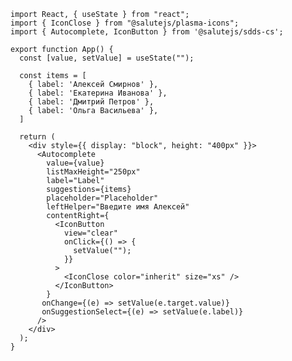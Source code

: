 ```tsx live
import React, { useState } from "react";
import { IconClose } from "@salutejs/plasma-icons";
import { Autocomplete, IconButton } from '@salutejs/sdds-cs';

export function App() {
  const [value, setValue] = useState("");

  const items = [
    { label: 'Алексей Смирнов' },
    { label: 'Екатерина Иванова' },
    { label: 'Дмитрий Петров' },
    { label: 'Ольга Васильева' },
  ]

  return (
    <div style={{ display: "block", height: "400px" }}>
      <Autocomplete
        value={value}
        listMaxHeight="250px"
        label="Label"
        suggestions={items}
        placeholder="Placeholder"
        leftHelper="Введите имя Алексей"
        contentRight={
          <IconButton
            view="clear"
            onClick={() => {
              setValue("");
            }}
          >
            <IconClose color="inherit" size="xs" />
          </IconButton>
        }
       onChange={(e) => setValue(e.target.value)}
       onSuggestionSelect={(e) => setValue(e.label)}
      />
    </div>
  );
}
```
